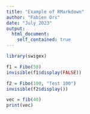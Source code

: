 ```yaml
---
title: "Example of RMarkdown"
author: "Fabien Ors"
date: "July 2023"
output:
  html_document:
    self_contained: true
---
```


```r
library(swigex)
```

```r
f1 = Fibo(50)
invisible(f1$display(FALSE))
```

```r
f2 = Fibo(100, "Test 100")
invisible(f2$display())
```

```r
vec = fib(40)
print(vec)
```
